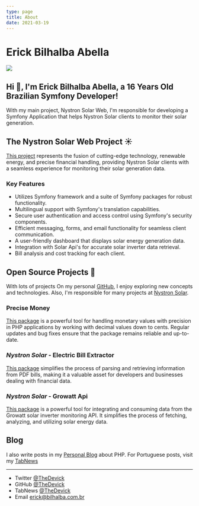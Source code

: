 ```yaml
---
type: page
title: About
date: 2021-03-19
---
```


# Erick Bilhalba Abella

<div style={{ display: 'flex', flexWrap: 'wrap', flexAlign: 'flex-start' }}>
    <img style={{ marginLeft: '0px', marginRight: '10px', borderRadius: '10%', objectFit: 'cover' }} src="https://www.gravatar.com/avatar/c4cb01ab683521cece7e52e6ea9e9262?s=200" />
    <div style={{ margin: '0px 0px 0px 0px', width: '60%', display: 'flex', flexDirection: 'column', justifyContent: 'center' }}>
        <h2 style={{ margin: '0px 0px 0px 0px' }} >Hi 👋, I'm Erick Bilhalba Abella, a 16 Years Old Brazilian Symfony Developer!</h2>
        <p style={{ margin: '0px 0px 0px 0px' }} >With my main project, Nystron Solar Web, I'm responsible for developing a Symfony Application that helps Nystron Solar clients to monitor their solar generation.</p>
    </div>
</div>

## The Nystron Solar Web Project ☀️

[This project](https://solar.nystron.com.br) represents the fusion of cutting-edge technology, renewable energy, and precise financial handling, providing Nystron Solar clients with a seamless experience for monitoring their solar generation data.

### Key Features

- Utilizes Symfony framework and a suite of Symfony packages for robust functionality.
- Multilingual support with Symfony's translation capabilities.
- Secure user authentication and access control using Symfony's security components.
- Efficient messaging, forms, and email functionality for seamless client communication.
- A user-friendly dashboard that displays solar energy generation data.
- Integration with Solar Api's for accurate solar inverter data retrieval.
- Bill analysis and cost tracking for each client.

## Open Source Projects 🐘

With lots of projects On my personal [GitHub](https://github.com/TheDevick/), I enjoy exploring new concepts and technologies. Also, I'm responsible for many projects at [Nystron Solar](https://github.com/NystronSolar).

### Precise Money

[This package](https://github.com/TheDevick/PreciseMoney) is a powerful tool for handling monetary values with precision in PHP applications by working with decimal values down to cents. Regular updates and bug fixes ensure that the package remains reliable and up-to-date.

### _Nystron Solar_ - Electric Bill Extractor

[This package](https://github.com/NystronSolar/ElectricBillExtractor) simplifies the process of parsing and retrieving information from PDF bills, making it a valuable asset for developers and businesses dealing with financial data.

### _Nystron Solar_ - Growatt Api

[This package](https://github.com/NystronSolar/GrowattApi) is a powerful tool for integrating and consuming data from the Growatt solar inverter monitoring API. It simplifies the process of fetching, analyzing, and utilizing solar energy data.

## Blog

I also write posts in my [Personal Blog](https://thedevick.vercel.app/posts) about PHP. For Portuguese posts, visit my [TabNews](https://www.tabnews.com.br/TheDevick)

---

- Twitter [@TheDevick](https://twitter.com/TheDevick)
- GitHub [@TheDevick](https://github.com/TheDevick)
- TabNews [@TheDevick](https://tabnews.com.br/TheDevick)
- Email erick@bilhalba.com.br
